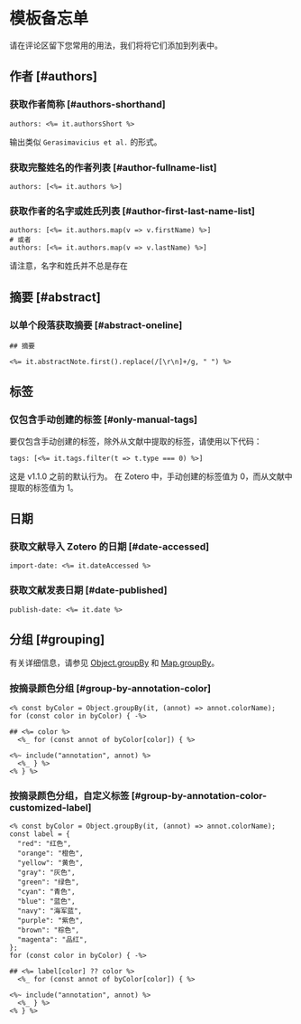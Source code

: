 
# 模板备忘单

请在评论区留下您常用的用法，我们将将它们添加到列表中。

## 作者 [#authors]

### 获取作者简称 [#authors-shorthand]

```ejs filename="Note Properties" copy
authors: <%= it.authorsShort %>
```

输出类似 `Gerasimavicius et al.` 的形式。

### 获取完整姓名的作者列表 [#author-fullname-list]

```ejs filename="Note Properties" copy
authors: [<%= it.authors %>]
```

### 获取作者的名字或姓氏列表 [#author-first-last-name-list]

```ejs filename="Note Properties" copy
authors: [<%= it.authors.map(v => v.firstName) %>]
# 或者
authors: [<%= it.authors.map(v => v.lastName) %>]
```

<Callout>
请注意，名字和姓氏并不总是存在
</Callout>

## 摘要 [#abstract]

### 以单个段落获取摘要 [#abstract-oneline]

```ejs filename="Note Content" copy
## 摘要

<%= it.abstractNote.first().replace(/[\r\n]+/g, " ") %>
```

## 标签

### 仅包含手动创建的标签 [#only-manual-tags]

要仅包含手动创建的标签，除外从文献中提取的标签，请使用以下代码：

```ejs filename="Note Properties" copy
tags: [<%= it.tags.filter(t => t.type === 0) %>]
```

<Callout type="info">
这是 v1.1.0 之前的默认行为。
</Callout>

<Callout>
在 Zotero 中，手动创建的标签值为 0，而从文献中提取的标签值为 1。
</Callout>

## 日期

### 获取文献导入 Zotero 的日期 [#date-accessed]

```ejs filename="Note Properties" copy
import-date: <%= it.dateAccessed %>
```

### 获取文献发表日期 [#date-published]

```ejs filename="Note Properties" copy
publish-date: <%= it.date %>
```

## 分组 [#grouping]

有关详细信息，请参见 [Object.groupBy](https://developer.mozilla.org/en-US/docs/Web/JavaScript/Reference/Global_Objects/Object/groupBy) 和 [Map.groupBy](https://developer.mozilla.org/en-US/docs/Web/JavaScript/Reference/Global_Objects/Map/groupBy)。

### 按摘录颜色分组 [#group-by-annotation-color]

```ejs filename="Note Annotations" copy
<% const byColor = Object.groupBy(it, (annot) => annot.colorName); 
for (const color in byColor) { -%>

## <%= color %>
  <%_ for (const annot of byColor[color]) { %>

<%~ include("annotation", annot) %>
  <%_ } %>
<% } %>
```

### 按摘录颜色分组，自定义标签 [#group-by-annotation-color-customized-label]

```ejs filename="Note Annotations" copy
<% const byColor = Object.groupBy(it, (annot) => annot.colorName);
const label = {
  "red": "红色",
  "orange": "橙色",
  "yellow": "黄色",
  "gray": "灰色",
  "green": "绿色",
  "cyan": "青色",
  "blue": "蓝色",
  "navy": "海军蓝",
  "purple": "紫色",
  "brown": "棕色",
  "magenta": "品红",
};
for (const color in byColor) { -%>

## <%= label[color] ?? color %>
  <%_ for (const annot of byColor[color]) { %>

<%~ include("annotation", annot) %>
  <%_ } %>
<% } %>
```